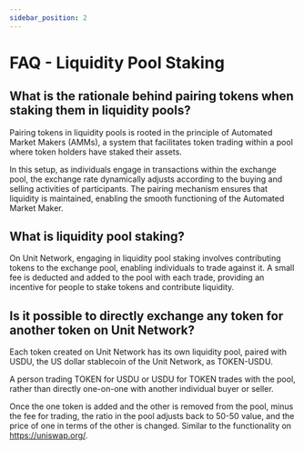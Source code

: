 ```yaml
---
sidebar_position: 2
---
```


# FAQ - Liquidity Pool Staking

## What is the rationale behind pairing tokens when staking them in liquidity pools?

Pairing tokens in liquidity pools is rooted in the principle of Automated Market Makers (AMMs), a system that facilitates token trading within a pool where token holders have staked their assets.

In this setup, as individuals engage in transactions within the exchange pool, the exchange rate dynamically adjusts according to the buying and selling activities of participants. The pairing mechanism ensures that liquidity is maintained, enabling the smooth functioning of the Automated Market Maker.

## What is liquidity pool staking?

On Unit Network, engaging in liquidity pool staking involves contributing tokens to the exchange pool, enabling individuals to trade against it. A small fee is deducted and added to the pool with each trade, providing an incentive for people to stake tokens and contribute liquidity.

## Is it possible to directly exchange any token for another token on Unit Network?

Each token created on Unit Network has its own liquidity pool, paired with USDU, the US dollar stablecoin of the Unit Network, as TOKEN-USDU.

A person trading TOKEN for USDU or USDU for TOKEN trades with the pool, rather than directly one-on-one with another individual buyer or seller.

Once the one token is added and the other is removed from the pool, minus the fee for trading, the ratio in the pool adjusts back to 50-50 value, and the price of one in terms of the other is changed. Similar to the functionality on https://uniswap.org/.
